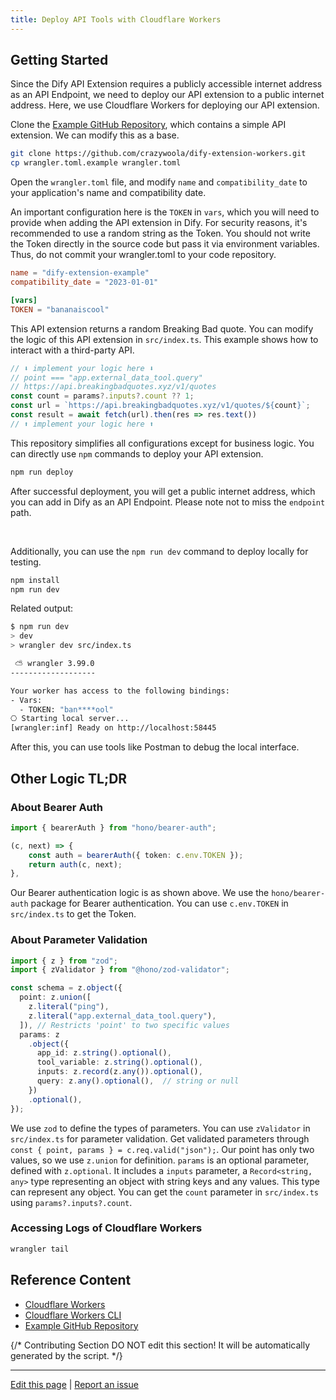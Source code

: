 ```yaml
---
title: Deploy API Tools with Cloudflare Workers
---
```



## Getting Started

Since the Dify API Extension requires a publicly accessible internet address as an API Endpoint, we need to deploy our API extension to a public internet address. Here, we use Cloudflare Workers for deploying our API extension.

Clone the [Example GitHub Repository](https://github.com/crazywoola/dify-extension-workers), which contains a simple API extension. We can modify this as a base.

```bash
git clone https://github.com/crazywoola/dify-extension-workers.git
cp wrangler.toml.example wrangler.toml
```

Open the `wrangler.toml` file, and modify `name` and `compatibility_date` to your application's name and compatibility date.

An important configuration here is the `TOKEN` in `vars`, which you will need to provide when adding the API extension in Dify. For security reasons, it's recommended to use a random string as the Token. You should not write the Token directly in the source code but pass it via environment variables. Thus, do not commit your wrangler.toml to your code repository.

```toml
name = "dify-extension-example"
compatibility_date = "2023-01-01"

[vars]
TOKEN = "bananaiscool"
```

This API extension returns a random Breaking Bad quote. You can modify the logic of this API extension in `src/index.ts`. This example shows how to interact with a third-party API.

```typescript
// ⬇️ implement your logic here ⬇️
// point === "app.external_data_tool.query"
// https://api.breakingbadquotes.xyz/v1/quotes
const count = params?.inputs?.count ?? 1;
const url = `https://api.breakingbadquotes.xyz/v1/quotes/${count}`;
const result = await fetch(url).then(res => res.text())
// ⬆️ implement your logic here ⬆️
```

This repository simplifies all configurations except for business logic. You can directly use `npm` commands to deploy your API extension.

```bash
npm run deploy
```

After successful deployment, you will get a public internet address, which you can add in Dify as an API Endpoint. Please note not to miss the `endpoint` path.

<div class="image-side-by-side">
  <img
src="https://assets-docs.dify.ai/dify-enterprise-mintlify/en/guides/extension/api-based-extension/9433a486a441713ade6270e9dc6c0544.png"
className="mx-auto"
alt=""
/>
  <img
src="https://assets-docs.dify.ai/dify-enterprise-mintlify/en/guides/extension/api-based-extension/72c285e58ec136a1a9a66f61b4b41ca1.png"
className="mx-auto"
alt=""
/>
</div>

Additionally, you can use the `npm run dev` command to deploy locally for testing.

```bash
npm install
npm run dev
```

Related output:

```bash
$ npm run dev
> dev
> wrangler dev src/index.ts

 ⛅️ wrangler 3.99.0
-------------------

Your worker has access to the following bindings:
- Vars:
  - TOKEN: "ban****ool"
⎔ Starting local server...
[wrangler:inf] Ready on http://localhost:58445
```

After this, you can use tools like Postman to debug the local interface.

## Other Logic TL;DR

### About Bearer Auth

```typescript
import { bearerAuth } from "hono/bearer-auth";

(c, next) => {
    const auth = bearerAuth({ token: c.env.TOKEN });
    return auth(c, next);
},
```

Our Bearer authentication logic is as shown above. We use the `hono/bearer-auth` package for Bearer authentication. You can use `c.env.TOKEN` in `src/index.ts` to get the Token.

### About Parameter Validation

```typescript
import { z } from "zod";
import { zValidator } from "@hono/zod-validator";

const schema = z.object({
  point: z.union([
    z.literal("ping"),
    z.literal("app.external_data_tool.query"),
  ]), // Restricts 'point' to two specific values
  params: z
    .object({
      app_id: z.string().optional(),
      tool_variable: z.string().optional(),
      inputs: z.record(z.any()).optional(),
      query: z.any().optional(),  // string or null
    })
    .optional(),
});
```

We use `zod` to define the types of parameters. You can use `zValidator` in `src/index.ts` for parameter validation. Get validated parameters through `const { point, params } = c.req.valid("json");`. Our point has only two values, so we use `z.union` for definition. `params` is an optional parameter, defined with `z.optional`. It includes a `inputs` parameter, a `Record<string, any>` type representing an object with string keys and any values. This type can represent any object. You can get the `count` parameter in `src/index.ts` using `params?.inputs?.count`.

### Accessing Logs of Cloudflare Workers

```bash
wrangler tail
```

## Reference Content

* [Cloudflare Workers](https://workers.cloudflare.com/)
* [Cloudflare Workers CLI](https://developers.cloudflare.com/workers/cli-wrangler/install-update)
* [Example GitHub Repository](https://github.com/crazywoola/dify-extension-workers)

{/*
Contributing Section
DO NOT edit this section!
It will be automatically generated by the script.
*/}

---

[Edit this page](https://github.com/langgenius/dify-docs/edit/main/en/guides/extension/api-based-extension/cloudflare-workers.mdx) | [Report an issue](https://github.com/langgenius/dify-docs/issues/new?title=Documentation%20Issue%3A%20flare-work&body=%23%23%20Issue%20Description%0A%3C%21--%20Please%20briefly%20describe%20the%20issue%20you%20found%20--%3E%0A%0A%23%23%20Page%20Link%0Ahttps%3A%2F%2Fgithub.com%2Flanggenius%2Fdify-docs%2Fblob%2Fmain%2Fen/guides/extension/api-based-extension%2Fcloudflare-workers.mdx%0A%0A%23%23%20Suggested%20Changes%0A%3C%21--%20If%20you%20have%20specific%20suggestions%20for%20changes%2C%20please%20describe%20them%20here%20--%3E%0A%0A%3C%21--%20Thank%20you%20for%20helping%20improve%20our%20documentation%21%20--%3E)

